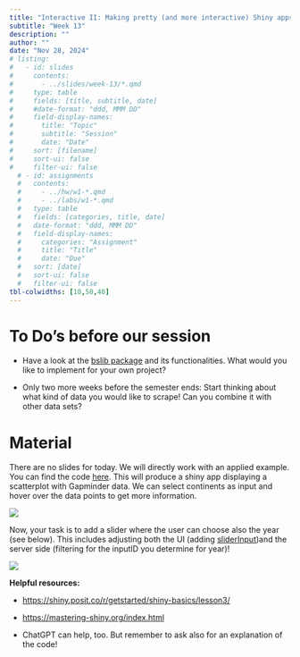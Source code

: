```yaml
---
title: "Interactive II: Making pretty (and more interactive) Shiny apps"
subtitle: "Week 13"
description: ""
author: ""
date: "Nov 28, 2024"
# listing:
#   - id: slides
#     contents:
#       - ../slides/week-13/*.qmd
#     type: table
#     fields: [title, subtitle, date]
#     #date-format: "ddd, MMM DD"
#     field-display-names:
#       title: "Topic"
#       subtitle: "Session"
#       date: "Date"
#     sort: [filename]
#     sort-ui: false
#     filter-ui: false
  # - id: assignments
  #   contents:
  #     - ../hw/w1-*.qmd
  #     - ../labs/w1-*.qmd
  #   type: table
  #   fields: [categories, title, date]
  #   date-format: "ddd, MMM DD"
  #   field-display-names:
  #     categories: "Assignment"
  #     title: "Title"
  #     date: "Due"
  #   sort: [date]
  #   sort-ui: false
  #   filter-ui: false
tbl-colwidths: [10,50,40]
---
```


# To Do's before our session

-   Have a look at the [bslib package](https://rstudio.github.io/bslib/) and its functionalities. What would you like to implement for your own project?

-   Only two more weeks before the semester ends: Start thinking about what kind of data you would like to scrape! Can you combine it with other data sets?

# Material

There are no slides for today. We will directly work with an applied example. You can find the code [here](https://ilias.uni-mannheim.de/goto.php?target=file_1585725_download&client_id=ILIAS). This will produce a shiny app displaying a scatterplot with Gapminder data. We can select continents as input and hover over the data points to get more information.

![](/slides/week-13/shiny_example.jpg)

Now, your task is to add a slider where the user can choose also the year (see below). This includes adjusting both the UI (adding [sliderInput](https://shiny.posit.co/r/getstarted/shiny-basics/lesson3/))and the server side (filtering for the inputID you determine for year)!

![](/slides/week-13/shiny_example_slider.jpg)

**Helpful resources:**

-   <https://shiny.posit.co/r/getstarted/shiny-basics/lesson3/>

-   <https://mastering-shiny.org/index.html>

-   ChatGPT can help, too. But remember to ask also for an explanation of the code!
